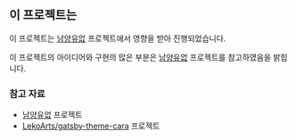 ## 이 프로젝트는

이 프로젝트는 [남양유없](https://github.com/NullFull/isnamyang) 프로젝트에서 영향을 받아 진행되었습니다.

이 프로젝트의 아이디어와 구현의 많은 부분은 [남양유없](https://github.com/NullFull/isnamyang) 프로젝트를 참고하였음을 밝힙니다.

### 참고 자료

* [남양유없](https://github.com/NullFull/isnamyang) 프로젝트
* [LekoArts/gatsby-theme-cara](https://www.gatsbyjs.com/plugins/@lekoarts/gatsby-theme-cara/) 프로젝트
